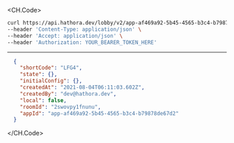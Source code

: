 
<CH.Code>
```bash Example Request
curl https://api.hathora.dev/lobby/v2/app-af469a92-5b45-4565-b3c4-b79878de67d2/create?roomId=2swovpy1fnunu \
--header 'Content-Type: application/json' \
--header 'Accept: application/json' \
--header 'Authorization: YOUR_BEARER_TOKEN_HERE'
```
---

```json Example Response
  {
    "shortCode": "LFG4",
    "state": {},
    "initialConfig": {},
    "createdAt": "2021-08-04T06:11:03.602Z",
    "createdBy": "dev@hathora.dev",
    "local": false,
    "roomId": "2swovpy1fnunu",
    "appId": "app-af469a92-5b45-4565-b3c4-b79878de67d2"
  }
```
</CH.Code>
